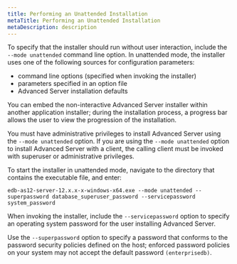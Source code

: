 ```yaml
---
title: Performing an Unattended Installation
metaTitle: Performing an Unattended Installation
metaDescription: description
---
```


To specify that the installer should run without user interaction,
include the `--mode unattended` command line option. In unattended mode,
the installer uses one of the following sources for configuration
parameters:

  - command line options (specified when invoking the installer)
  - parameters specified in an option file
  - Advanced Server installation defaults

You can embed the non-interactive Advanced Server installer within
another application installer; during the installation process, a
progress bar allows the user to view the progression of the
installation.

You must have administrative privileges to install Advanced Server using
the `--mode unattended` option. If you are using the `--mode unattended`
option to install Advanced Server with a client, the calling client must
be invoked with superuser or administrative privileges.

To start the installer in unattended mode, navigate to the directory
that contains the executable file, and enter:

``` text
edb-as12-server-12.x.x-x-windows-x64.exe --mode unattended --superpassword database_superuser_password --servicepassword system_password
```

When invoking the installer, include the `--servicepassword` option to
specify an operating system password for the user installing Advanced
Server.

Use the `--superpassword` option to specify a password that conforms to
the password security policies defined on the host; enforced password
policies on your system may not accept the default password
`(enterprisedb)`.
